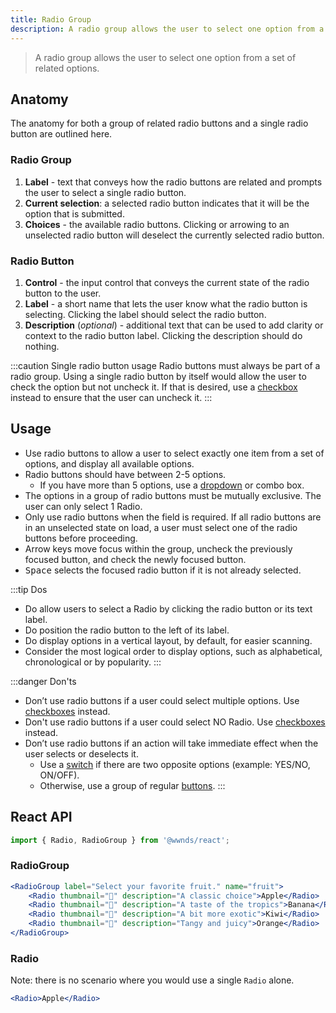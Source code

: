 ```yaml
---
title: Radio Group
description: A radio group allows the user to select one option from a set of related options.
---
```



> A radio group allows the user to select one option from a set of related options.

## Anatomy

The anatomy for both a group of related radio buttons and a single radio button are outlined here.

### Radio Group

1. **Label** - text that conveys how the radio buttons are related and prompts the user to select a single radio button.
1. **Current selection**: a selected radio button indicates that it will be the option that is submitted.
1. **Choices** - the available radio buttons. Clicking or arrowing to an unselected radio button will deselect the currently selected radio button.

### Radio Button

1. **Control** - the input control that conveys the current state of the radio button to the user.
1. **Label** - a short name that lets the user know what the radio button is selecting. Clicking the label should select the radio button.
1. **Description** (_optional_) - additional text that can be used to add clarity or context to the radio button label. Clicking the description should do nothing.

:::caution Single radio button usage
Radio buttons must always be part of a radio group.
Using a single radio button by itself would allow the user to check the option but not uncheck it.
If that is desired, use a [checkbox](checkbox) instead to ensure that the user can uncheck it.
:::

## Usage

- Use radio buttons to allow a user to select exactly one item from a set of options, and display all available options.
- Radio buttons should have between 2-5 options.
    - If you have more than 5 options, use a [dropdown](dropdown) or combo box.
- The options in a group of radio buttons must be mutually exclusive. The user can only select 1 Radio.
- Only use radio buttons when the field is required. If all radio buttons are in an unselected state on load, a user must select one of the radio buttons before proceeding.
- Arrow keys move focus within the group, uncheck the previously focused button, and check the newly focused button.
- <kbd>Space</kbd> selects the focused radio button if it is not already selected.

:::tip Dos
- Do allow users to select a Radio by clicking the radio button or its text label.
- Do position the radio button to the left of its label.
- Do display options in a vertical layout, by default, for easier scanning.
- Consider the most logical order to display options, such as alphabetical, chronological or by popularity.
:::

:::danger Don'ts
- Don’t use radio buttons if a user could select multiple options. Use [checkboxes](checkbox) instead.
- Don't use radio buttons if a user could select NO Radio. Use [checkboxes](checkbox) instead.
- Don’t use radio buttons if an action will take immediate effect when the user selects or deselects it.
    - Use a [switch](switch) if there are two opposite options (example: YES/NO, ON/OFF).
    - Otherwise, use a group of regular [buttons](button).
:::

## React API

```js
import { Radio, RadioGroup } from '@wwnds/react';
```

### RadioGroup

```jsx live
<RadioGroup label="Select your favorite fruit." name="fruit">
	<Radio thumbnail="🍎" description="A classic choice">Apple</Radio>
	<Radio thumbnail="🍌" description="A taste of the tropics">Banana</Radio>
	<Radio thumbnail="🥝" description="A bit more exotic">Kiwi</Radio>
	<Radio thumbnail="🍊" description="Tangy and juicy">Orange</Radio>
</RadioGroup>
```

<PropsTable from={RadioGroup} />

### Radio

Note: there is no scenario where you would use a single `Radio` alone.

```jsx live
<Radio>Apple</Radio>
```

<PropsTable from={Radio} />
